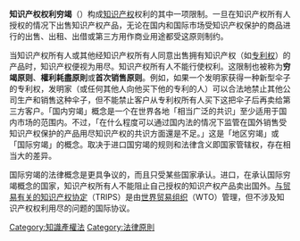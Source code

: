 {{Unreferenced|time=2016-06-11T16:43:03+00:00}}
{{专家}}
'''知识产权权利穷竭'''（{{lang-en|Exhaustion of intellectual property rights}}）构成[[知识产权|知识产权]]权利的其中一项限制。一旦在知识产权所有人授权的情况下出售知识产权产品，无论在国内和国际市场受知识产权保护的商品进行的出售、出租、出借或第三方用作商业用途都受这原则制约。

当知识产权所有人或其他经知识产权所有人同意出售拥有知识产权（如[[专利权|专利权]]）的产品时，知识产权便视为用尽。知识产权所有人不能行使权利。这限制也被称为'''穷竭原则'''、'''權利耗盡原則'''或'''首次销售原则'''。例如，如果一个发明家获得一种新型伞子的专利权，发明家（或任何其他人向他买下他的专利的人）可以合法地禁止其他公司生产和销售这种伞子，但不能禁止客户从专利权所有人买下这把伞子后再卖给第三方客户。「国内穷竭」概念是一个在世界各地「相当广泛的共识」至少适用于国内市场的范围内。不过，「在什么程度可以通过国内法的情况下监管在国外销售受知识产权保护的产品用尽知识产权的共识方面還是不足。」这是「地区穷竭」或「国际穷竭」的概念。取决于进口国穷竭的规则和法律含义即国家管辖权，存在相当大的差异。

国际穷竭的法律概念是更具争议的，而且只受某些国家承认。进口，在承认国际穷竭概念的国家，知识产权所有人不能阻止自己授权的知识产权产品卖出国外。[[与贸易有关的知识产权协定|与贸易有关的知识产权协定]]（TRIPS）是由[[世界贸易组织|世界贸易组织]]（WTO）管理，但不涉及知识产权权利用尽的问题的国际协议。

[[Category:知識產權法|Category:知識產權法]]
[[Category:法律原則|Category:法律原則]]